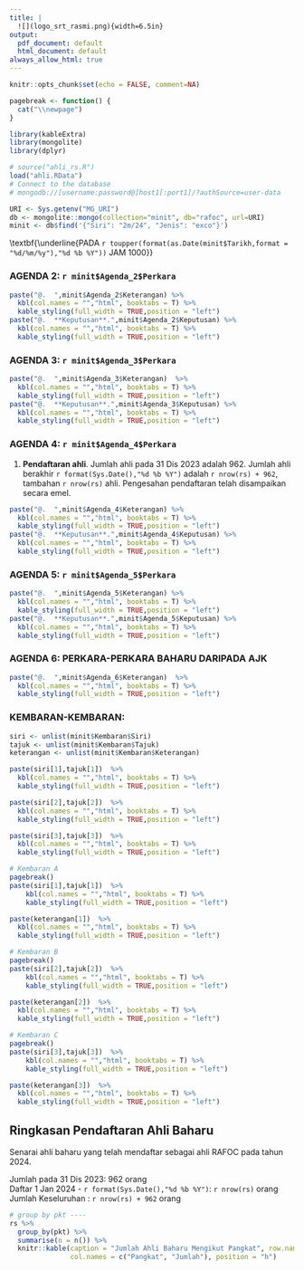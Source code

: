 ```yaml
---
title: |
  ![](logo_srt_rasmi.png){width=6.5in}
output:
  pdf_document: default
  html_document: default
always_allow_html: true
---
```


```r
knitr::opts_chunk$set(echo = FALSE, comment=NA)

pagebreak <- function() {
  cat("\\newpage")
}

library(kableExtra)
library(mongolite)
library(dplyr)

# source("ahli_rs.R")
load("ahli.RData")
# Connect to the database
# mongodb://[username:password@]host1[:port1]/?authSource=user-data

URI <- Sys.getenv("MG_URI")
db <- mongolite::mongo(collection="minit", db="rafoc", url=URI)
minit <- db$find('{"Siri": "2m/24", "Jenis": "exco"}')

```

\textbf{\underline{MAKLUM BALAS MINIT MESYUARAT JAWATANKUASA SIRI 2/24}} 
\newline
\textbf{\underline{DI SERAMBI WISMA PERWIRA ATM, KUALA LUMPUR}}
\newline
\textbf{\underline{PADA `r toupper(format(as.Date(minit$Tarikh,format = "%d/%m/%y"),"%d %b %Y"))` JAM 1000}}

### AGENDA 2: `r minit$Agenda_2$Perkara`

```r
paste("@.  ",minit$Agenda_2$Keterangan) %>% 
  kbl(col.names = "","html", booktabs = T) %>% 
  kable_styling(full_width = TRUE,position = "left")
paste("@.  **Keputusan**.",minit$Agenda_2$Keputusan) %>% 
  kbl(col.names = "","html", booktabs = T) %>% 
  kable_styling(full_width = TRUE,position = "left")
```

### AGENDA 3: `r minit$Agenda_3$Perkara` 

```r
paste("@.  ",minit$Agenda_3$Keterangan)  %>% 
  kbl(col.names = "","html", booktabs = T) %>% 
  kable_styling(full_width = TRUE,position = "left")
paste("@.  **Keputusan**.",minit$Agenda_3$Keputusan) %>% 
  kbl(col.names = "","html", booktabs = T) %>% 
  kable_styling(full_width = TRUE,position = "left")

```

### AGENDA 4: `r minit$Agenda_4$Perkara`

@.   **Pendaftaran ahli**. Jumlah ahli pada 31 Dis 2023 adalah 962. Jumlah ahli berakhir `r format(Sys.Date(),"%d %b %Y")` adalah `r nrow(rs) + 962`, tambahan `r nrow(rs)` ahli. Pengesahan pendaftaran telah disampaikan secara emel.    

```r
paste("@.  ",minit$Agenda_4$Keterangan) %>% 
  kbl(col.names = "","html", booktabs = T) %>% 
  kable_styling(full_width = TRUE,position = "left")
paste("@.  **Keputusan**.",minit$Agenda_4$Keputusan) %>% 
  kbl(col.names = "","html", booktabs = T) %>% 
  kable_styling(full_width = TRUE,position = "left")

```

### AGENDA 5: `r minit$Agenda_5$Perkara` 

```r
paste("@.  ",minit$Agenda_5$Keterangan) %>% 
  kbl(col.names = "","html", booktabs = T) %>% 
  kable_styling(full_width = TRUE,position = "left")
paste("@.  **Keputusan**.",minit$Agenda_5$Keputusan) %>% 
  kbl(col.names = "","html", booktabs = T) %>% 
  kable_styling(full_width = TRUE,position = "left")

```

### AGENDA 6: PERKARA-PERKARA BAHARU DARIPADA AJK

```r
paste("@.  ",minit$Agenda_6$Keterangan)  %>% 
  kbl(col.names = "","html", booktabs = T) %>% 
  kable_styling(full_width = TRUE,position = "left")

```

### KEMBARAN-KEMBARAN: 

```r
siri <- unlist(minit$Kembaran$Siri)
tajuk <- unlist(minit$Kembaran$Tajuk)
keterangan <- unlist(minit$Kembaran$Keterangan)

paste(siri[1],tajuk[1])  %>% 
  kbl(col.names = "","html", booktabs = T) %>% 
  kable_styling(full_width = TRUE,position = "left")

paste(siri[2],tajuk[2])  %>% 
  kbl(col.names = "","html", booktabs = T) %>% 
  kable_styling(full_width = TRUE,position = "left")

paste(siri[3],tajuk[3])  %>% 
  kbl(col.names = "","html", booktabs = T) %>% 
  kable_styling(full_width = TRUE,position = "left")

# Kembaran A
pagebreak()
paste(siri[1],tajuk[1])  %>% 
    kbl(col.names = "","html", booktabs = T) %>% 
    kable_styling(full_width = TRUE,position = "left") 

paste(keterangan[1])  %>%
  kbl(col.names = "","html", booktabs = T) %>%
  kable_styling(full_width = TRUE,position = "left")

# Kembaran B
pagebreak()
paste(siri[2],tajuk[2])  %>% 
    kbl(col.names = "","html", booktabs = T) %>% 
    kable_styling(full_width = TRUE,position = "left") 

paste(keterangan[2])  %>%
  kbl(col.names = "","html", booktabs = T) %>%
  kable_styling(full_width = TRUE,position = "left")

# Kembaran C
pagebreak()
paste(siri[3],tajuk[3])  %>% 
    kbl(col.names = "","html", booktabs = T) %>% 
    kable_styling(full_width = TRUE,position = "left") 

paste(keterangan[3])  %>%
  kbl(col.names = "","html", booktabs = T) %>%
  kable_styling(full_width = TRUE,position = "left")
```

\newpage

## Ringkasan Pendaftaran Ahli Baharu
Senarai ahli baharu yang telah mendaftar sebagai ahli RAFOC pada tahun 2024.

Jumlah pada 31 Dis 2023: 962 orang    
Daftar 1 Jan 2024 -  `r format(Sys.Date(),"%d %b %Y")`: `r nrow(rs)` orang    
Jumlah Keseluruhan : `r nrow(rs) + 962` orang

```r
# group by pkt ----
rs %>% 
  group_by(pkt) %>%
  summarise(n = n()) %>%
  knitr::kable(caption = "Jumlah Ahli Baharu Mengikut Pangkat", row.names = TRUE,
               col.names = c("Pangkat", "Jumlah"), position = "h")
```
